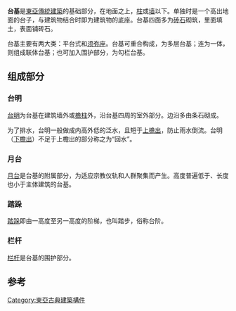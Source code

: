 '''台基'''是[[東亞傳統建築|東亞傳統建築]]的基础部分，在地面之上，[[柱|柱]]或[[墙|墙]]以下。单独时是一个高出地面的台子，与建筑物结合时即为建筑物的底座。台基四面多为[[砖|砖]][[石|石]]砌筑，里面填土，表面铺砖石。{{r|r2}}

台基主要有两大类：平台式和[[须弥座|须弥座]]。台基可重合构成，为多层台基；连为一体，则组成联体台基；也可加入围护部分，为勾栏台基。{{r|r1}}

==组成部分==
===台明===
[[台明|台明]]为台基在建筑墙外或[[檐柱|檐柱]]外，沿台基四周的室外部分。边沿多由条石砌成。

为了排水，台明一般做成内高外低的泛水，且短于[[上檐出|上檐出]]，防止雨水倒流。台明（[[下檐出|下檐出]]）不足于上檐出的部分称之为“回水”。
===月台===
[[月台_(台基)|月台]]是台基的附属部分，为适应宗教仪轨和人群聚集而产生。高度普遍低于、长度也小于主体建筑的台基。
===踏跺===
[[踏跺|踏跺]]即由一高度至另一高度的阶梯，也叫踏步，俗称台阶。
===栏杆===
[[栏杆|栏杆]]是台基的围护部分。

==参考==
{{reflist|refs=
<ref name=r1>{{cite book|title=中国古建筑名词图解辞典|editor=李建平|year=2011|publisher=山西科学技术出版社|isbn=9787537731591}} </ref>
<ref name=r2>{{cite book|title=中国建筑图解词典|editor=王其钧|year=2006|publisher=机械工业出版社|isbn=9787111200956}} </ref>
}}

[[Category:東亞古典建築構件|Category:東亞古典建築構件]]